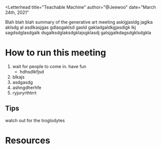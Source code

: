 
<Letterhead
title="Teachable Machine"
author="@Jeewoo"
date="March 24th, 2021"
>

<YouTubeEmbed embedId="Q1_EyEhEu4o" />

Blah blah blah summary of the generative art meeting asklgjasldg jaglka aklsdg al asdlkasjgas gdlasgaklsd gasld gakladgaldkgjasdlgk lkj
sagdsdglasdgalk dsgalksdglaksdgklajsgklasdj galsjgalkdagsdgklsdgkla

# How to run this meeting

1. wait for people to come in. have fun
    - hdhsdlkfjsd
2. blkajs 
3. asdgasdg
4. ashngdherhfe
5. ryjuryrthtrrt

## Tips

watch out for the troglodytes

# Resources

</Letterhead>
<Footer />